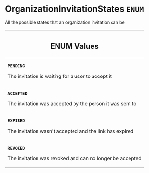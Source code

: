<!--
  _____   ____    _   _  ____ _______   ______ _____ _____ _______
  |  __  / __   |  | |/ __ __   __| |  ____|  __ _   _|__   __|
  | |  | | |  | | |  | | |  | | | |    | |__  | |  | || |    | |
  | |  | | |  | | | . ` | |  | | | |    |  __| | |  | || |    | |
  | |__| | |__| | | |  | |__| | | |    | |____| |__| || |_   | |
  |_____/ ____/  |_| _|____/  |_|    |______|_____/_____|  |_|
  This file is auto-generated by script/generate_graphql_api_content.sh,
  please build the schema.json by running `rails api:graph:export`
  with https://github.com/buildkite/buildkite/,
  replace the content in data/graphql_data_schema.json
  and run the generation script `./scripts/generate-graphql-api-content.sh`.
-->
<!-- vale off -->
<h1 class="has-pills" data-algolia-exclude>
  OrganizationInvitationStates
  <span class="pill pill--enum pill--normal-case pill--large"><code>ENUM</code></span>
</h1>
<!-- vale on -->

<p>All the possible states that an organization invitation can be</p>

<table class="responsive-table responsive-table--single-column-rows">
  <thead>
    <th>
      <h2 data-algolia-exclude>ENUM Values</h2>
    </th>
  </thead>
  <tbody>
    <tr>
      <td>
        <p>
          <strong>
            <code>PENDING</code>
          </strong>
        </p>
        <p>The invitation is waiting for a user to accept it</p>
      </td>
    </tr>
    <tr>
      <td>
        <p>
          <strong>
            <code>ACCEPTED</code>
          </strong>
        </p>
        <p>The invitation was accepted by the person it was sent to</p>
      </td>
    </tr>
    <tr>
      <td>
        <p>
          <strong>
            <code>EXPIRED</code>
          </strong>
        </p>
        <p>The invitation wasn't accepted and the link has expired</p>
      </td>
    </tr>
    <tr>
      <td>
        <p>
          <strong>
            <code>REVOKED</code>
          </strong>
        </p>
        <p>The invitation was revoked and can no longer be accepted</p>
      </td>
    </tr>
  </tbody>
</table>
